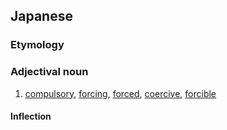 ==Japanese==
{{ja-kanjitab|きょう|せい|てき|yomi=on}}

===Etymology===
{{suffix|強制|的|lang=ja|t1=compulsion|t2=-ory|sort=きょうせいてき}}

===Adjectival noun===
{{ja-adj|infl=na|きょうせいてき}}

# [[compulsory]], [[forcing]], [[forced]], [[coercive]], [[forcible]]

====Inflection====
{{ja-na|きょうせいてき}}